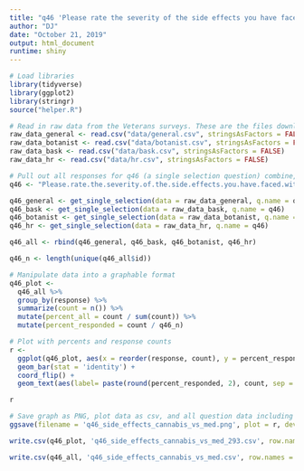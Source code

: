```yaml
---
title: "q46 'Please rate the severity of the side effects you have faced with prescription medications compared to cannabis treatments:' (Nat Veterans)"
author: "DJ"
date: "October 21, 2019"
output: html_document
runtime: shiny
---
```


```r
# Load libraries
library(tidyverse)
library(ggplot2)
library(stringr)
source("helper.R")
```

```r
# Read in raw data from the Veterans surveys. These are the files downloaded from survey monkey saved as a .csv
raw_data_general <- read.csv("data/general.csv", stringsAsFactors = FALSE)
raw_data_botanist <- read.csv("data/botanist.csv", stringsAsFactors = FALSE)
raw_data_bask <- read.csv("data/bask.csv", stringsAsFactors = FALSE)
raw_data_hr <- read.csv("data/hr.csv", stringsAsFactors = FALSE)
```

```r
# Pull out all responses for q46 (a single selection question) combine, then determine 'question n'
q46 <- "Please.rate.the.severity.of.the.side.effects.you.have.faced.with.prescription.medications.compared.to.cannabis.treatments."

q46_general <- get_single_selection(data = raw_data_general, q.name = q46)
q46_bask <- get_single_selection(data = raw_data_bask, q.name = q46)
q46_botanist <- get_single_selection(data = raw_data_botanist, q.name = q46)
q46_hr <- get_single_selection(data = raw_data_hr, q.name = q46)

q46_all <- rbind(q46_general, q46_bask, q46_botanist, q46_hr)

q46_n <- length(unique(q46_all$id))
```

```r
# Manipulate data into a graphable format
q46_plot <- 
  q46_all %>%
  group_by(response) %>%
  summarize(count = n()) %>%
  mutate(percent_all = count / sum(count)) %>%
  mutate(percent_responded = count / q46_n)
```

```r
# Plot with percents and response counts
r <- 
  ggplot(q46_plot, aes(x = reorder(response, count), y = percent_responded)) +
  geom_bar(stat = 'identity') +
  coord_flip() +
  geom_text(aes(label= paste(round(percent_responded, 2), count, sep = "***")))

r
```

```r
# Save graph as PNG, plot data as csv, and all question data including response IDs as csv (save question n and N at end of plot file as "_x.x")
ggsave(filename = 'q46_side_effects_cannabis_vs_med.png', plot = r, device = 'png')

write.csv(q46_plot, 'q46_side_effects_cannabis_vs_med_293.csv', row.names = FALSE)

write.csv(q46_all, 'q46_side_effects_cannabis_vs_med.csv', row.names = FALSE)
```
